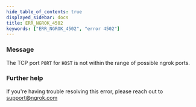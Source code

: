```yaml
---
hide_table_of_contents: true
displayed_sidebar: docs
title: ERR_NGROK_4502
keywords: ["ERR_NGROK_4502", "error 4502"]
---
```


### Message

The TCP port `PORT` for `HOST` is not within the range of possible ngrok ports.

### Further help

If you're having trouble resolving this error, please reach out to [support@ngrok.com](mailto:support@ngrok.com?subject=Help%20with%20ERR_NGROK_4502)
